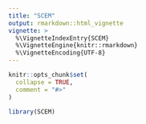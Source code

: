 ```yaml
---
title: "SCEM"
output: rmarkdown::html_vignette
vignette: >
  %\VignetteIndexEntry{SCEM}
  %\VignetteEngine{knitr::rmarkdown}
  %\VignetteEncoding{UTF-8}
---
```


```r
knitr::opts_chunk$set(
  collapse = TRUE,
  comment = "#>"
)
``` 

```r
library(SCEM)
```
